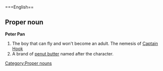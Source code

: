 ===English==

==Proper noun==

'''Peter Pan'''

#The boy that can fly and won't become an adult. The nemesis of [[Captain Hook]]
#A brand of [[penut butter]] named after the character.

[[Category:Proper nouns]]